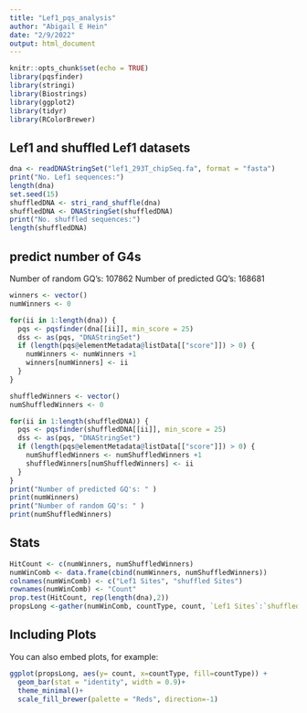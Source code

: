 ```yaml
---
title: "Lef1_pqs_analysis"
author: "Abigail E Hein"
date: "2/9/2022"
output: html_document
---
```


```r
knitr::opts_chunk$set(echo = TRUE)
library(pqsfinder)
library(stringi)
library(Biostrings)
library(ggplot2)
library(tidyr)
library(RColorBrewer)
```



## Lef1 and shuffled Lef1 datasets


```r
dna <- readDNAStringSet("lef1_293T_chipSeq.fa", format = "fasta")
print("No. Lef1 sequences:")
length(dna)
set.seed(15)
shuffledDNA <- stri_rand_shuffle(dna)
shuffledDNA <- DNAStringSet(shuffledDNA)
print("No. shuffled sequences:")
length(shuffledDNA)
```

## predict number of G4s
  Number of random GQ's: 107862
  Number of predicted GQ's: 168681
```r
winners <- vector()
numWinners <- 0

for(ii in 1:length(dna)) {
  pqs <- pqsfinder(dna[[ii]], min_score = 25)
  dss <- as(pqs, "DNAStringSet")
  if (length(pqs@elementMetadata@listData[["score"]]) > 0) {
    numWinners <- numWinners +1
    winners[numWinners] <- ii
  }
}

shuffledWinners <- vector()
numShuffledWinners <- 0

for(ii in 1:length(shuffledDNA)) {
  pqs <- pqsfinder(shuffledDNA[[ii]], min_score = 25)
  dss <- as(pqs, "DNAStringSet")
  if (length(pqs@elementMetadata@listData[["score"]]) > 0) {
    numShuffledWinners <- numShuffledWinners +1
    shuffledWinners[numShuffledWinners] <- ii
  }
}
print("Number of predicted GQ's: " )
print(numWinners)
print("Number of random GQ's: " )
print(numShuffledWinners)
```


## Stats

```r
HitCount <- c(numWinners, numShuffledWinners)
numWinComb <- data.frame(cbind(numWinners, numShuffledWinners))
colnames(numWinComb) <- c("Lef1 Sites", "shuffled Sites")
rownames(numWinComb) <- "Count"
prop.test(HitCount, rep(length(dna),2))
propsLong <-gather(numWinComb, countType, count, `Lef1 Sites`:`shuffled Sites`)
```


## Including Plots

You can also embed plots, for example:

```r
ggplot(propsLong, aes(y= count, x=countType, fill=countType)) + 
  geom_bar(stat = "identity", width = 0.9)+
  theme_minimal()+
  scale_fill_brewer(palette = "Reds", direction=-1)
```
